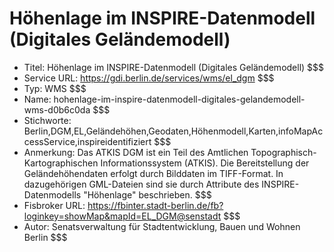 # Höhenlage im INSPIRE-Datenmodell (Digitales Geländemodell)
- Titel: Höhenlage im INSPIRE-Datenmodell (Digitales Geländemodell) $$$
- Service URL: https://gdi.berlin.de/services/wms/el_dgm $$$
- Typ: WMS $$$
- Name: hohenlage-im-inspire-datenmodell-digitales-gelandemodell-wms-d0b6c0da $$$
- Stichworte: Berlin,DGM,EL,Geländehöhen,Geodaten,Höhenmodell,Karten,infoMapAccessService,inspireidentifiziert $$$
- Anmerkung: Das ATKIS DGM ist ein Teil des Amtlichen Topographisch-Kartographischen Informationssystem (ATKIS). Die Bereitstellung der Geländehöhendaten erfolgt durch Bilddaten im TIFF-Format. In dazugehörigen GML-Dateien sind sie durch Attribute des INSPIRE-Datenmodells "Höhenlage" beschrieben. $$$
- Fisbroker URL: https://fbinter.stadt-berlin.de/fb?loginkey=showMap&mapId=EL_DGM@senstadt $$$
- Autor: Senatsverwaltung für Stadtentwicklung, Bauen und Wohnen Berlin $$$
